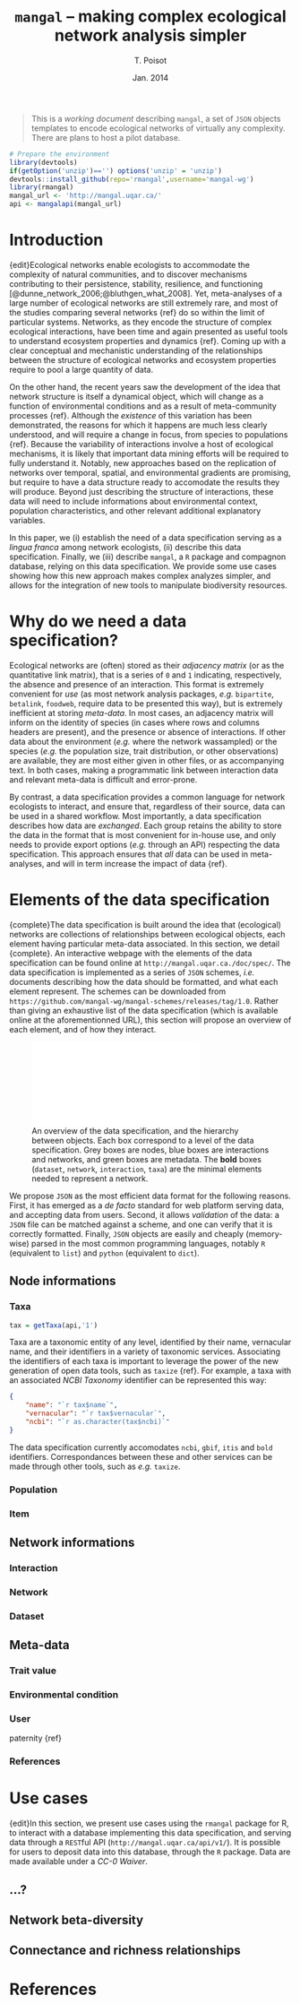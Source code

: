 % `mangal` -- making complex ecological network analysis simpler
% T. Poisot
% Jan. 2014

> This is a *working document* describing `mangal`, a set of `JSON` objects templates to encode ecological networks of virtually any complexity. There are plans to host a pilot database.


```r
# Prepare the environment
library(devtools)
if(getOption('unzip')=='') options('unzip' = 'unzip')
devtools::install_github(repo='rmangal',username='mangal-wg')
library(rmangal)
mangal_url <- 'http://mangal.uqar.ca/'
api <- mangalapi(mangal_url)
```


# Introduction

{edit}Ecological networks enable ecologists to accommodate the complexity
of natural communities, and to discover mechanisms contributing
to their persistence, stability, resilience, and functioning
[@dunne_network_2006;@bluthgen_what_2008]. Yet, meta-analyses of a
large number of ecological networks are still extremely rare, and most
of the studies comparing several networks {ref} do so within the limit
of particular systems. Networks, as they encode the structure of complex
ecological interactions, have been time and again presented as useful tools
to understand ecosystem properties and dynamics {ref}.  Coming up with a
clear conceptual and mechanistic understanding of the relationships between
the structure of ecological networks and ecosystem properties require to
pool a large quantity of data.

On the other hand, the recent years saw the development of the idea that
network structure is itself a dynamical object, which will change as a function
of environmental conditions and as a result of meta-community processes
{ref}.  Although the *existence* of this variation has been demonstrated,
the reasons for which it happens are much less clearly understood, and
will require a change in focus, from species to populations {ref}. Because
the variability of interactions involve a host of ecological mechanisms,
it is likely that important data mining efforts will be required to fully
understand it. Notably, new approaches based on the replication of networks
over temporal, spatial, and environmental gradients are promising, but require
to have a data structure ready to accomodate the results they will produce.
Beyond just describing the structure of interactions, these data will need to
include informations about environmental context, population characteristics,
and other relevant additional explanatory variables.

In this paper, we (i) establish the need of a data specification serving
as a *lingua franca* among network ecologists, (ii) describe this data
specification. Finally, we (iii) describe `mangal`, a `R` package and
compagnon database, relying on this data specification. We provide some
use cases showing how this new approach makes complex analyzes simpler, and
allows for the integration of new tools to manipulate biodiversity resources.

# Why do we need a data specification?

Ecological networks are (often) stored as their *adjacency matrix* (or as
the quantitative link matrix), that is a series of `0` and `1` indicating,
respectively, the absence and presence of an interaction. This format is
extremely convenient for *use* (as most network analysis packages, *e.g.*
`bipartite`, `betalink`, `foodweb`, require data to be presented this way),
but is extremely inefficient at storing *meta-data*. In most cases, an
adjacency matrix will inform on the identity of species (in cases where
rows and columns headers are present), and the presence or absence of
interactions. If other data about the environment (*e.g.* where the network
wassampled) or the species (*e.g.* the population size, trait distribution,
or other observations) are available, they are most either given in other
files, or as accompanying text. In both cases, making a programmatic link
between interaction data and relevant meta-data is difficult and error-prone.

By contrast, a data specification provides a common language for network
ecologists to interact, and ensure that, regardless of their source, data
can be used in a shared workflow. Most importantly, a data specification
describes how data are *exchanged*. Each group retains the ability to store
the data in the format that is most convenient for in-house use, and only
needs to provide export options (*e.g.* through an API) respecting the
data specification. This approach ensures that *all* data can be used in
meta-analyses, and will in term increase the impact of data {ref}.

# Elements of the data specification

{complete}The data specification is built around the idea that (ecological)
networks are collections of relationships between ecological objects,
each element having particular meta-data associated. In this section,
we detail {complete}. An interactive webpage with the elements of the data
specification can be found online at `http://mangal.uqar.ca./doc/spec/`. The
data specification is implemented as a series of `JSON` schemes,
*i.e.* documents describing how the data should be formatted, and
what each element represent. The schemes can be downloaded from
`https://github.com/mangal-wg/mangal-schemes/releases/tag/1.0`. Rather than giving an exhaustive list of the data specification (which is available online at the aforementionned URL), this section will propose an overview of each element, and of how they interact.

![An overview of the data specification, and the hierarchy between objects. Each box correspond to a level of the data specification. Grey boxes are nodes, blue boxes are interactions and networks, and green boxes are metadata. The **bold** boxes (`dataset`, `network`, `interaction`, `taxa`) are the minimal elements needed to represent a network.](figure-dataspec.pdf)

We propose `JSON` as the most efficient data format for the following
reasons. First, it has emerged as a *de facto* standard for web platform
serving data, and accepting data from users. Second, it allows *validation*
of the data: a `JSON` file can be matched against a scheme, and one can verify
that it is correctly formatted. Finally, `JSON` objects are easily and cheaply
(memory-wise) parsed in the most common programming languages, notably `R`
(equivalent to `list`) and `python` (equivalent to `dict`).

## Node informations

### Taxa

```r
tax = getTaxa(api,'1')
```

Taxa are a taxonomic entity of any level, identified by their name, vernacular
name, and their identifiers in a variety of taxonomic services. Associating
the identifiers of each taxa is important to leverage the power of the new
generation of open data tools, such as `taxize` {ref}. For example, a taxa with an associated *NCBI Taxonomy* identifier can be represented this way:

```json
{
	"name": "`r tax$name`",
	"vernacular": "`r tax$vernacular`",
	"ncbi": "`r as.character(tax$ncbi)`"
}
```

The data specification currently accomodates `ncbi`, `gbif`, `itis` and `bold` identifiers. Correspondances between these and other services can be made through other tools, such as *e.g.* `taxize`.

### Population

### Item

## Network informations

### Interaction

### Network

### Dataset

## Meta-data

### Trait value

### Environmental condition

### User

paternity {ref}

### References

# Use cases

{edit}In this section, we present use cases using the `rmangal` package for
R, to interact with a database implementing this data specification, and
serving data through a `REST`ful API (`http://mangal.uqar.ca/api/v1/`). It
is possible for users to deposit data into this database, through the `R`
package. Data are made available under a *CC-0 Waiver*.

## ...?

## Network beta-diversity

## Connectance and richness relationships

# References
